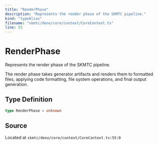 ```yaml
---
title: "RenderPhase"
description: "Represents the render phase of the SKMTC pipeline."
kind: "typeAlias"
filename: "skmtc/deno/core/context/CoreContext.ts"
line: 55
---
```


# RenderPhase

Represents the render phase of the SKMTC pipeline.

The render phase takes generator artifacts and renders them to formatted files,
applying code formatting, file system operations, and final output generation.

## Type Definition

```typescript
type RenderPhase = unknown
```

## Source

Located at `skmtc/deno/core/context/CoreContext.ts:55:0`
